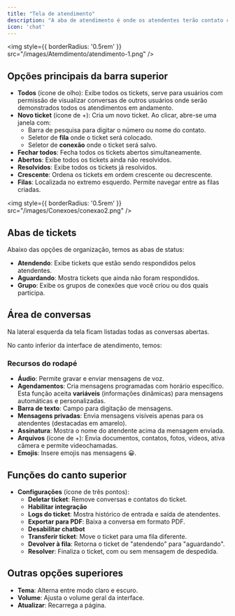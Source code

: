 ```yaml
---
title: "Tela de atendimento"
description: "A aba de atendimento é onde os atendentes terão contato com os tickets. No canto superior dessa aba, abaixo da barra de pesquisa para atendimentos e mensagens, há 7 opções principais:"
icon: 'chat'
---
```


<img
  style={{ borderRadius: '0.5rem' }}
  src="/images/Atemdimento/atendimento-1.png"
/>

## Opções principais da barra superior

- **Todos** (ícone de olho): Exibe todos os tickets, serve para usuários com permissão de visualizar conversas de outros usuários onde serão demonstrados todos os atendimentos em andamento.
- **Novo ticket** (ícone de +): Cria um novo ticket. Ao clicar, abre-se uma janela com:
  - Barra de pesquisa para digitar o número ou nome do contato.
  - Seletor de **fila** onde o ticket será colocado.
  - Seletor de **conexão** onde o ticket será salvo.
- **Fechar todos**: Fecha todos os tickets abertos simultaneamente.
- **Abertos**: Exibe todos os tickets ainda não resolvidos.
- **Resolvidos**: Exibe todos os tickets já resolvidos.
- **Crescente**: Ordena os tickets em ordem crescente ou decrescente.
- **Filas**: Localizada no extremo esquerdo. Permite navegar entre as filas criadas.

<img
  style={{ borderRadius: '0.5rem' }}
  src="/images/Conexoes/conexao2.png"
/>

## Abas de tickets

Abaixo das opções de organização, temos as abas de status:

- **Atendendo**: Exibe tickets que estão sendo respondidos pelos atendentes.
- **Aguardando**: Mostra tickets que ainda não foram respondidos.
- **Grupo**: Exibe os grupos de conexões que você criou ou dos quais participa.

## Área de conversas

Na lateral esquerda da tela ficam listadas todas as conversas abertas.

No canto inferior da interface de atendimento, temos:

### Recursos do rodapé

- **Áudio**: Permite gravar e enviar mensagens de voz.
- **Agendamentos**: Cria mensagens programadas com horário específico. Esta função aceita **variáveis** (informações dinâmicas) para mensagens automáticas e personalizadas.
- **Barra de texto**: Campo para digitação de mensagens.
- **Mensagens privadas**: Envia mensagens visíveis apenas para os atendentes (destacadas em amarelo).
- **Assinatura**: Mostra o nome do atendente acima da mensagem enviada.
- **Arquivos** (ícone de +): Envia documentos, contatos, fotos, vídeos, ativa câmera e permite videochamadas.
- **Emojis**: Insere emojis nas mensagens 😀.

## Funções do canto superior

- **Configurações** (ícone de três pontos):
  - **Deletar ticket**: Remove conversas e contatos do ticket.
  - **Habilitar integração**
  - **Logs do ticket**: Mostra histórico de entrada e saída de atendentes.
  - **Exportar para PDF**: Baixa a conversa em formato PDF.
  - **Desabilitar chatbot**
  - **Transferir ticket**: Move o ticket para uma fila diferente.
  - **Devolver à fila**: Retorna o ticket de "atendendo" para "aguardando".
  - **Resolver**: Finaliza o ticket, com ou sem mensagem de despedida.

## Outras opções superiores

- **Tema**: Alterna entre modo claro e escuro.
- **Volume**: Ajusta o volume geral da interface.
- **Atualizar**: Recarrega a página.
